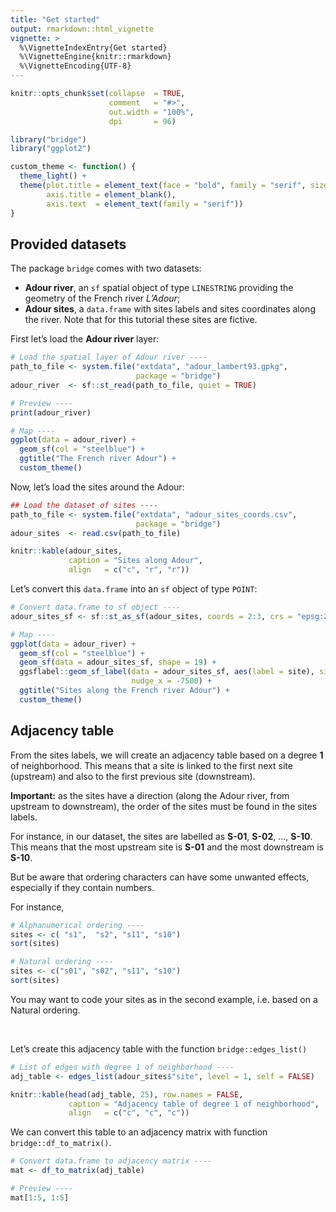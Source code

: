 ```yaml
---
title: "Get started"
output: rmarkdown::html_vignette
vignette: >
  %\VignetteIndexEntry{Get started}
  %\VignetteEngine{knitr::rmarkdown}
  %\VignetteEncoding{UTF-8}
---
```


```r
knitr::opts_chunk$set(collapse  = TRUE,
                      comment   = "#>",
                      out.width = "100%",
                      dpi       = 96)
```


```r
library("bridge")
library("ggplot2")
```


```r
custom_theme <- function() {
  theme_light() + 
  theme(plot.title = element_text(face = "bold", family = "serif", size = 18),
        axis.title = element_blank(),
        axis.text  = element_text(family = "serif"))
}
```



## Provided datasets

The package `bridge` comes with two datasets:

- **Adour river**, an `sf` spatial object of type `LINESTRING` providing the 
geometry of the French river _L'Adour_;
- **Adour sites**, a `data.frame` with sites labels and sites coordinates along
the river. Note that for this tutorial these sites are fictive.


First let's load the **Adour river** layer:


```r
# Load the spatial layer of Adour river ----
path_to_file <- system.file("extdata", "adour_lambert93.gpkg", 
                            package = "bridge")
adour_river  <- sf::st_read(path_to_file, quiet = TRUE)

# Preview ----
print(adour_river)

# Map ----
ggplot(data = adour_river) +
  geom_sf(col = "steelblue") +
  ggtitle("The French river Adour") +
  custom_theme()
```


Now, let's load the sites around the Adour:


```r
## Load the dataset of sites ----
path_to_file <- system.file("extdata", "adour_sites_coords.csv", 
                            package = "bridge")
adour_sites  <- read.csv(path_to_file)
```


```r
knitr::kable(adour_sites, 
             caption = "Sites along Adour", 
             align   = c("c", "r", "r"))
```


Let's convert this `data.frame` into an `sf` object of type `POINT`:

```r
# Convert data.frame to sf object ----
adour_sites_sf <- sf::st_as_sf(adour_sites, coords = 2:3, crs = "epsg:2154")

# Map ----
ggplot(data = adour_river) +
  geom_sf(col = "steelblue") +
  geom_sf(data = adour_sites_sf, shape = 19) +
  ggsflabel::geom_sf_label(data = adour_sites_sf, aes(label = site), size = 4.5, 
                           nudge_x = -7500) + 
  ggtitle("Sites along the French river Adour") +
  custom_theme()
```



## Adjacency table



From the sites labels, we will create an adjacency table based on a degree **1**
of neighborhood. This means that a site is linked to the first next site 
(upstream) and also to the first previous site (downstream).

**Important:** as the sites have a direction (along the Adour river, from 
upstream to downstream), the order of the sites must be found in the sites labels.

For instance, in our dataset, the sites are labelled as **S-01**, **S-02**, 
..., **S-10**. This means that the most upstream site is **S-01** and the
most downstream is **S-10**.

But be aware that ordering characters can have some unwanted effects, especially if 
they contain numbers.

For instance,

```r
# Alphanumerical ordering ----
sites <- c( "s1",  "s2", "s11", "s10")
sort(sites)

# Natural ordering ----
sites <- c("s01", "s02", "s11", "s10")
sort(sites)
```

You may want to code your sites as in the second example, i.e. based on a Natural 
ordering.

<br />

Let's create this adjacency table with the function `bridge::edges_list()`

```r
# List of edges with degree 1 of neighborhood ----
adj_table <- edges_list(adour_sites$"site", level = 1, self = FALSE)
```



```r
knitr::kable(head(adj_table, 25), row.names = FALSE,
             caption = "Adjacency table of degree 1 of neighborhood", 
             align   = c("c", "c", "c"))
```


We can convert this table to an adjacency matrix with function
`bridge::df_to_matrix()`.


```r
# Convert data.frame to adjacency matrix ----
mat <- df_to_matrix(adj_table)

# Preview ----
mat[1:5, 1:5]
```


